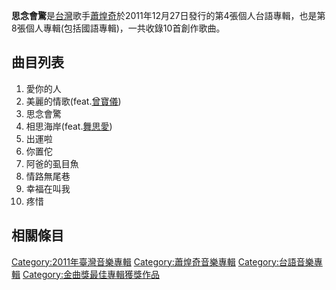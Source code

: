 {{unreferenced|time=2018-11-13T08:05:52+00:00}}
{{Album infobox | <!-- See Wikipedia:WikiProject_Albums -->
|  Name        = 思念會驚
|  Type        = studio 
|  Artist      = [[蕭煌奇|蕭煌奇]] 
|  Cover       = 
|  Released    = 2011年12月27日  
|  Recorded    = 2011年
|  Genre       = [[台語流行音樂|台語流行音樂]] 
|  Length      = 
|  Label       = [[華納音樂|華納音樂]]
|  Producer    = 
|  Last album  = [[孤獨的和弦|孤獨的和弦]] <br /> (2011)
|  This album  = '''思念會驚''' <br /> (2011)
|  Next album  = [[好好先生_(專輯)|好好先生]] <br /> (2013)
}}
'''思念會驚'''是[[台灣|台灣]]歌手[[蕭煌奇|蕭煌奇]]於2011年12月27日發行的第4張個人台語專輯，也是第8張個人專輯(包括國語專輯)，一共收錄10首創作歌曲。
== 曲目列表 ==
#愛你的人
#美麗的情歌(feat.[[曾寶儀|曾寶儀]])
#思念會驚
#相思海岸(feat.[[舞思愛|舞思愛]])
#出運啦
#你置佗
#阿爸的虱目魚
#情路無尾巷
#幸福在叫我
#疼惜

== 相關條目 ==

{{蕭煌奇}}
{{Golden-Melody-Album-Taiwanese}}
[[Category:2011年臺灣音樂專輯|Category:2011年臺灣音樂專輯]]
[[Category:蕭煌奇音樂專輯|Category:蕭煌奇音樂專輯]]
[[Category:台語音樂專輯|Category:台語音樂專輯]]
[[Category:金曲獎最佳專輯獲獎作品|Category:金曲獎最佳專輯獲獎作品]]